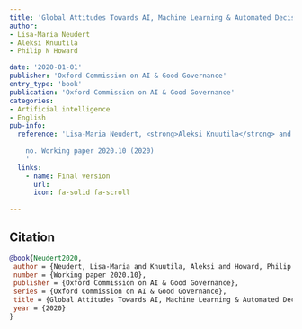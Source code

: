```yaml
---
title: 'Global Attitudes Towards AI, Machine Learning & Automated Decision Making'
author: 
- Lisa-Maria Neudert
- Aleksi Knuutila
- Philip N Howard

date: '2020-01-01'
publisher: 'Oxford Commission on AI & Good Governance'
entry_type: 'book'
publication: 'Oxford Commission on AI & Good Governance'
categories:
- Artificial intelligence
- English
pub-info:
  reference: 'Lisa-Maria Neudert, <strong>Aleksi Knuutila</strong> and Philip N Howard, “Global Attitudes Towards AI, Machine Learning & Automated Decision Making,” <em>Oxford Commission on AI & Good Governance</em>
    
    no. Working paper 2020.10 (2020)
    '
  links:
    - name: Final version
      url: 
      icon: fa-solid fa-scroll
    
---
```




## Citation



```bibtex
@book{Neudert2020,
 author = {Neudert, Lisa-Maria and Knuutila, Aleksi and Howard, Philip N},
 number = {Working paper 2020.10},
 publisher = {Oxford Commission on AI & Good Governance},
 series = {Oxford Commission on AI & Good Governance},
 title = {Global Attitudes Towards AI, Machine Learning & Automated Decision Making},
 year = {2020}
}

```